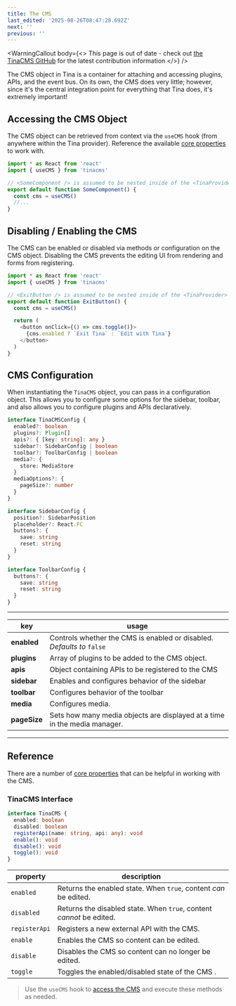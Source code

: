 ```yaml
---
title: The CMS
last_edited: '2025-08-26T08:47:28.692Z'
next: ''
previous: ''
---
```


<WarningCallout
  body={<>
    This page is out of date - check out [the TinaCMS GitHub](https://github.com/tinacms/tinacms/blob/main/CONTRIBUTING.md) for the latest contribution information
  </>}
/>

The CMS object in Tina is a container for attaching and accessing plugins, APIs, and the event bus. On its own, the CMS does very little; however, since it's the central integration point for everything that Tina does, it's extremely important!

## Accessing the CMS Object

The CMS object can be retrieved from context via the `useCMS` hook (from anywhere within the Tina provider). Reference the available [core properties](/docs/cms#reference) to work with.

```javascript
import * as React from 'react'
import { useCMS } from 'tinacms'

// <SomeComponent /> is assumed to be nested inside of the <TinaProvider> context
export default function SomeComponent() {
  const cms = useCMS()
  //...
}
```

## Disabling / Enabling the CMS

The CMS can be enabled or disabled via methods or configuration on the CMS object. Disabling the CMS prevents the editing UI from rendering and forms from registering.

```js
import * as React from 'react'
import { useCMS } from 'tinacms'

// <ExitButton /> is assumed to be nested inside of the <TinaProvider> context
export default function ExitButton() {
  const cms = useCMS()

  return (
    <button onClick={() => cms.toggle()}>
      {cms.enabled ? `Exit Tina` : `Edit with Tina`}
    </button>
  )
}
```

## CMS Configuration

When instantiating the `TinaCMS` object, you can pass in a configuration object. This allows you to configure some options for the sidebar, toolbar, and also allows you to configure plugins and APIs declaratively.

```typescript
interface TinaCMSConfig {
  enabled?: boolean
  plugins?: Plugin[]
  apis?: { [key: string]: any }
  sidebar?: SidebarConfig | boolean
  toolbar?: ToolbarConfig | boolean
  media?: {
    store: MediaStore
  }
  mediaOptions?: {
    pageSize?: number
  }
}

interface SidebarConfig {
  position?: SidebarPosition
  placeholder?: React.FC
  buttons?: {
    save: string
    reset: string
  }
}

interface ToolbarConfig {
  buttons?: {
    save: string
    reset: string
  }
}
```

***

| key          | usage                                                                     |
| ------------ | ------------------------------------------------------------------------- |
| **enabled**  | Controls whether the CMS is enabled or disabled. *Defaults to* `false`    |
| **plugins**  | Array of plugins to be added to the CMS object.                           |
| **apis**     | Object containing APIs to be registered to the CMS                        |
| **sidebar**  | Enables and configures behavior of the sidebar                            |
| **toolbar**  | Configures behavior of the toolbar                                        |
| **media**    | Configures media.                                                         |
| **pageSize** | Sets how many media objects are displayed at a time in the media manager. |

***

## Reference

There are a number of [core properties](https://github.com/tinacms/tinacms/blob/master/packages/%40tinacms/core/src/cms.ts) that can be helpful in working with the CMS.

### TinaCMS Interface

```ts
interface TinaCMS {
  enabled: boolean
  disabled: boolean
  registerApi(name: string, api: any): void
  enable(): void
  disable(): void
  toggle(): void
}
```

| property      | description                                                          |
| ------------- | -------------------------------------------------------------------- |
| `enabled`     | Returns the enabled state. When `true`, content *can* be edited.     |
| `disabled`    | Returns the disabled state. When `true`, content *cannot* be edited. |
| `registerApi` | Registers a new external API with the CMS.                           |
| `enable`      | Enables the CMS so content can be edited.                            |
| `disable`     | Disables the CMS so content can no longer be edited.                 |
| `toggle`      | Toggles the enabled/disabled state of the CMS .                      |

> Use the `useCMS` hook to [access the CMS](/docs/reference/toolkit/cms#accessing-the-cms-object) and execute these methods as needed.
